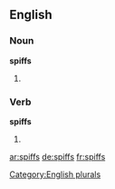 ==English==

===Noun===
'''spiffs'''

# {{plural of|spiff}}

===Verb===
'''spiffs'''

# {{en-third-person singular of|spiff}}

[[Category:English plurals]]

[[ar:spiffs]]
[[de:spiffs]]
[[fr:spiffs]]